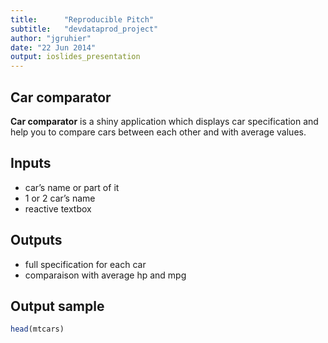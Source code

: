 ```yaml
---
title:      "Reproducible Pitch"
subtitle:   "devdataprod_project"
author: "jgruhier"
date: "22 Jun 2014"
output: ioslides_presentation
---
```


## Car comparator

**Car comparator** is a shiny application which displays car specification and help you to compare cars between each other and with average values.

## Inputs

- car's name or part of it
- 1 or 2 car's name
- reactive textbox

## Outputs

- full specification for each car
- comparaison with average hp and mpg

## Output sample

```r
head(mtcars)
```

